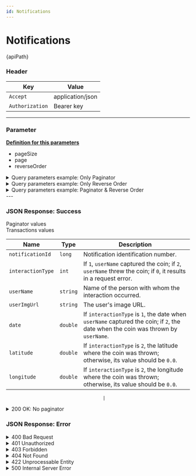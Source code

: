 ```yaml
---
id: Notifications
---
```







# Notifications


<div className="highlight-box">
  <HttpMethodTag method={method} /> {apiPath}
</div>







### Header

| Key             | Value    |
|-----------------|----------|
| `Accept`        | application/json |
| `Authorization` | Bearer key|


---
### Parameter

 **[Definition for this parameters](/docs/parameters)**
 
 - pageSize
  - page
  - reverseOrder

<details className='details-custom'>
  <summary>Query parameters example: Only Paginator</summary>
    <div className="examples-style"> 
      {apiPath}`?pageSize=10&page=2`
    </div>
</details>

<details className='details-custom'>
  <summary>Query parameters example: Only Reverse Order</summary>
    <div className="examples-style"> 
      {apiPath}`?reverseOrder=false`
    </div>
</details>

<details className='details-custom'>
  <summary>Query parameters example: Paginator & Reverse Order</summary>
    <div className="examples-style"> 
      {apiPath}`?pageSize=10&page=2&reverseOrder=false`
    </div>
</details>
---

### JSON Response: Success

<div className="table-title">
  Paginator values
</div>



<div className="table-title">
  Transactions values
</div>

| Name              | Type     | Description                                                                                     |
|-------------------|----------|-------------------------------------------------------------------------------------------------|
| `notificationId`  | `long`   | Notification identification number.                                                            |
| `interactionType` | `int`    | If `1`, `userName` captured the coin; if `2`, `userName` threw the coin; if `0`, it results in a request error. |
| `userName`        | `string` | Name of the person with whom the interaction occurred.                                          |
| `userImgUrl`      | `string` | The user's image URL.                                                                           |
| `date`            | `double` | If `interactionType` is `1`, the date when `userName` captured the coin; if `2`, the date when the coin was thrown by `userName`. |
| `latitude`        | `double` | If `interactionType` is `2`, the latitude where the coin was thrown; otherwise, its value should be `0.0`. |
| `longitude`       | `double` | If `interactionType` is `2`, the longitude where the coin was thrown; otherwise, its value should be `0.0`. |


                                         |
<details className='details-custom'>
  <summary>200 OK: No paginator</summary>
```JSON
[
  {
    "notificationId": 123456,
    "interactionType": 1,
    "userName": "Alice Smith",
    "userImgUrl": "https://example.com/images/alice.jpg",
    "date": 1680537600.0,
    "latitude": 0.0,
    "longitude": 0.0
  },
  {
    "notificationId": 789012,
    "interactionType": 2,
    "userName": "Bob Johnson",
    "userImgUrl": "https://example.com/images/bob.jpg",
    "date": 1680624000.0,
    "latitude": 37.7749,
    "longitude": -122.4194
  }
]

```

</details>


<details className='details-custom'>
  <summary className='details-custom'>200 OK: Paginator</summary>
```JSON
{
  "currentPage": 2,
  "totalPages": 5,
  "pageSize": 10,
  "totalTransactions": 45,
  "notifications": [
    {
        "notificationId": 123456,
        "interactionType": 1,
        "userName": "Alice Smith",
        "userImgUrl": "https://example.com/images/alice.jpg",
        "date": 1680537600.0,
        "latitude": 0.0,
        "longitude": 0.0
    },
    {
        "notificationId": 789012,
        "interactionType": 2,
        "userName": "Bob Johnson",
        "userImgUrl": "https://example.com/images/bob.jpg",
        "date": 1680624000.0,
        "latitude": 37.7749,
        "longitude": -122.4194
    }


    ]
}

```

</details>


### JSON Response: Error

<details className='details-custom'> 
    <summary>400 Bad Request</summary>
```JSON
{
  "code": "INVALID_REQUEST",
  "message": "The provided parameters are invalid or malformed."
}
```

```JSON
{
  "code": "MISSING_PAGINATION",
  "message": "Both 'pageSize' and 'page' are required when using the paginator."
}

```
</details> 

<details className='details-custom'> 
    <summary>401 Unauthorized</summary>

```JSON
{
  "code": "UNAUTHORIZED",
  "message": "Authentication failed. Please provide a valid Bearer token."
}

```

</details> 
    
<details className='details-custom'> 
    <summary>403 Forbidden</summary>


```JSON
{
  "code": "ACCESS_FORBIDDEN",
  "message": "You do not have permission to access these notifications."
}

```

</details> 

 <details className='details-custom'>
    <summary>404 Not Found</summary>
    
```JSON
{
  "code": "NOTIFICATIONS_NOT_FOUND",
  "message": "No notifications were found for the provided parameters."
}

```

</details> 

<details className='details-custom'>
    <summary>422 Unprocessable Entity</summary>

```JSON
{
  "code": "INVALID_PAGINATOR",
  "message": "The page number or page size is invalid. Please provide valid pagination parameters."
}

```
</details> 



<details className='details-custom'>
<summary> 500 Internal Server Error</summary>


``` JSON
{
  "code": "INTERNAL_SERVER_ERROR",
  "message": "An unexpected error occurred while validating the OTP. Please try again later."
}
```

</details>
